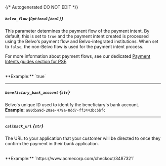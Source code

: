 {/* Autogenerated DO NOT EDIT  */}
##### `belvo_flow` *{`Optional[bool]`}*
This parameter determines the payment flow of the payment intent. By default, this is set to `true` and the payment intent created is processed using the Belvo's payment flow and Belvo\-integrated institutions. When set to `false`, the non\-Belvo flow is used for the payment intent process.

For more information about payment flows, see our dedicated [Payment Intents guides section for PSE](https://developers.belvo.com/docs/colombia\-pse\#payment\-intents).

<br/>
**Example:** `true`

---
##### `beneficiary_bank_account` *{`str`}*
Belvo's unique ID used to identify the beneficiary's bank account.
<br/>
**Example:** `a80d5a9d-20ae-479a-8dd7-ff3443bcbbfc`

---
##### `callback_url` *{`str`}*
The URL to your application that your customer will be directed to once they confirm the payment in their bank application.

<br/>
**Example:** `https://www.acmecorp.com/checkout/3487321`


